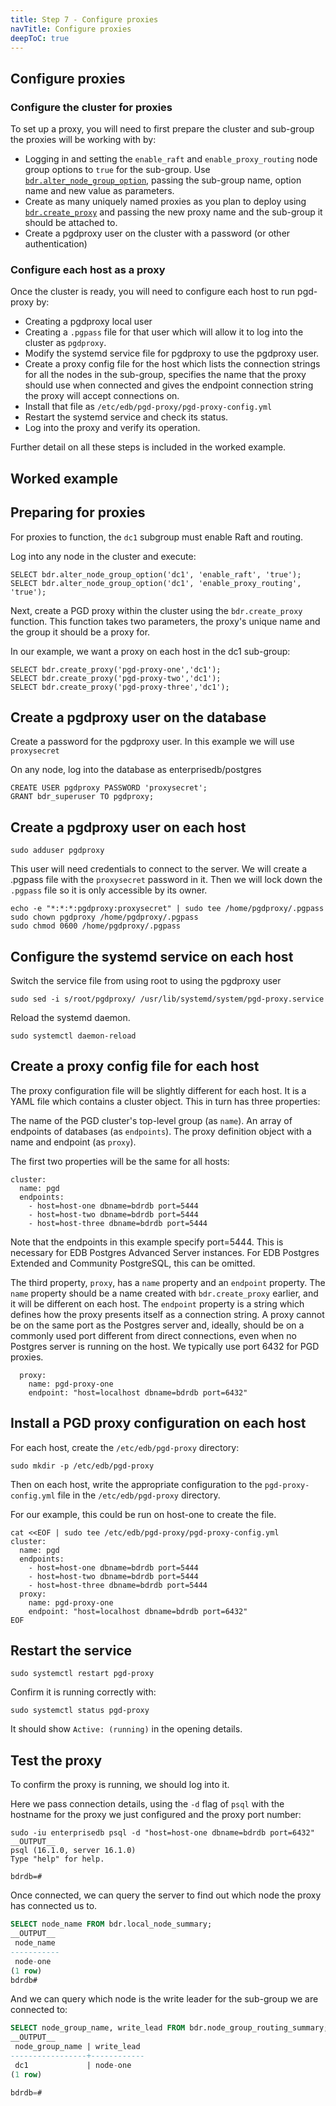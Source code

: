 ```yaml
---
title: Step 7 - Configure proxies
navTitle: Configure proxies
deepToC: true
---
```


## Configure proxies

### Configure the cluster for proxies

To set up a proxy, you will need to first prepare the cluster and sub-group the proxies will be working with by:

* Logging in and setting the `enable_raft` and `enable_proxy_routing` node group options to `true` for the sub-group. Use [`bdr.alter_node_group_option`](/pgd/latest/reference/nodes-management-interfaces#bdralter_node_group_option), passing the sub-group name, option name and new value as parameters.
* Create as many uniquely named proxies as you plan to deploy using [`bdr.create_proxy`](/pgd/latest/reference/routing#bdrcreate_proxy) and passing the new proxy name and the sub-group it should be attached to.
* Create a pgdproxy user on the cluster with a password (or other authentication)

### Configure each host as a proxy

Once the cluster is ready, you will need to configure each host to run pgd-proxy by:

* Creating a pgdproxy local user
* Creating a `.pgpass` file for that user which will allow it to log into the cluster as `pgdproxy`.
* Modify the systemd service file for pgdproxy to use the pgdproxy user.
* Create a proxy config file for the host which lists the connection strings for all the nodes in the sub-group, specifies the name that the proxy should use when connected and gives the endpoint connection string the proxy will accept connections on.
* Install that file as `/etc/edb/pgd-proxy/pgd-proxy-config.yml`
* Restart the systemd service and check its status.
* Log into the proxy and verify its operation.

Further detail on all these steps is included in the worked example.

## Worked example

## Preparing for proxies

For proxies to function, the `dc1` subgroup must enable Raft and routing.

Log into any node in the cluster and execute:

```
SELECT bdr.alter_node_group_option('dc1', 'enable_raft', 'true');
SELECT bdr.alter_node_group_option('dc1', 'enable_proxy_routing', 'true');
```

Next, create a PGD proxy within the cluster using the `bdr.create_proxy` function.
This function takes two parameters, the proxy's unique name and the group it should be a proxy for.

In our example, we want a proxy on each host in the dc1 sub-group:

```
SELECT bdr.create_proxy('pgd-proxy-one','dc1');
SELECT bdr.create_proxy('pgd-proxy-two','dc1');
SELECT bdr.create_proxy('pgd-proxy-three','dc1');
```

## Create a pgdproxy user on the database

Create a password for the pgdproxy user. In this example we will use `proxysecret`

On any node, log into the database as enterprisedb/postgres

```
CREATE USER pgdproxy PASSWORD 'proxysecret';
GRANT bdr_superuser TO pgdproxy;
```

## Create a pgdproxy user on each host

```
sudo adduser pgdproxy
```

This user will need credentials to connect to the server.
We will create a .pgpass file with the `proxysecret` password in it.
Then we will lock down the `.pgpass` file so it is only accessible by its owner.

```
echo -e "*:*:*:pgdproxy:proxysecret" | sudo tee /home/pgdproxy/.pgpass
sudo chown pgdproxy /home/pgdproxy/.pgpass
sudo chmod 0600 /home/pgdproxy/.pgpass
```

## Configure the systemd service on each host

Switch the service file from using root to using the pgdproxy user

```
sudo sed -i s/root/pgdproxy/ /usr/lib/systemd/system/pgd-proxy.service
```

Reload the systemd daemon.

```
sudo systemctl daemon-reload
```

## Create a proxy config file for each host

The proxy configuration file will be slightly different for each host.
It is a YAML file which contains a cluster object. This in turn has three
properties:

The name of the PGD cluster's top-level group (as `name`).
An array of endpoints of databases (as `endpoints`).
The proxy definition object with a name and endpoint (as `proxy`).

The first two properties will be the same for all hosts:

```
cluster:
  name: pgd
  endpoints:
    - host=host-one dbname=bdrdb port=5444
    - host=host-two dbname=bdrdb port=5444
    - host=host-three dbname=bdrdb port=5444
```

Note that the endpoints in this example specify port=5444.
This is necessary for EDB Postgres Advanced Server instances.
For EDB Postgres Extended and Community PostgreSQL, this can be omitted.

The third property, `proxy`, has a `name` property and an `endpoint` property.
The `name` property should be a name created with `bdr.create_proxy` earlier, and it will be different on each host.
The `endpoint` property is a string which defines how the proxy presents itself as a connection string.
A proxy cannot be on the same port as the Postgres server and, ideally, should be on a commonly used port different from direct connections, even when no Postgres server is running on the host.
We typically use port 6432 for PGD proxies.

```
  proxy:
    name: pgd-proxy-one
    endpoint: "host=localhost dbname=bdrdb port=6432"
```

## Install a PGD proxy configuration on each host

For each host, create the `/etc/edb/pgd-proxy` directory:

```
sudo mkdir -p /etc/edb/pgd-proxy
```

Then on each host, write the appropriate configuration to the `pgd-proxy-config.yml` file in the `/etc/edb/pgd-proxy` directory.

For our example, this could be run on host-one to create the file.

```
cat <<EOF | sudo tee /etc/edb/pgd-proxy/pgd-proxy-config.yml
cluster:
  name: pgd
  endpoints:
    - host=host-one dbname=bdrdb port=5444
    - host=host-two dbname=bdrdb port=5444
    - host=host-three dbname=bdrdb port=5444
  proxy:
    name: pgd-proxy-one
    endpoint: "host=localhost dbname=bdrdb port=6432"
EOF
```

## Restart the service

```
sudo systemctl restart pgd-proxy
```

Confirm it is running correctly with:

```
sudo systemctl status pgd-proxy
```

It should show `Active: (running)` in the opening details.


## Test the proxy

To confirm the proxy is running, we should log into it. 

Here we pass connection details, using the `-d` flag of `psql` with the hostname for the proxy we just configured and the proxy port number:

```shell
sudo -iu enterprisedb psql -d "host=host-one dbname=bdrdb port=6432"
__OUTPUT__
psql (16.1.0, server 16.1.0)
Type "help" for help.

bdrdb=#
```

Once connected, we can query the server to find out which node the proxy has connected us to.

```sql
SELECT node_name FROM bdr.local_node_summary;
__OUTPUT__
 node_name
-----------
 node-one
(1 row)
bdrdb#
```

And we can query which node is the write leader for the sub-group we are connected to:

```sql
SELECT node_group_name, write_lead FROM bdr.node_group_routing_summary;
__OUTPUT__
 node_group_name | write_lead
-----------------+------------
 dc1             | node-one
(1 row)

bdrdb=#
```


